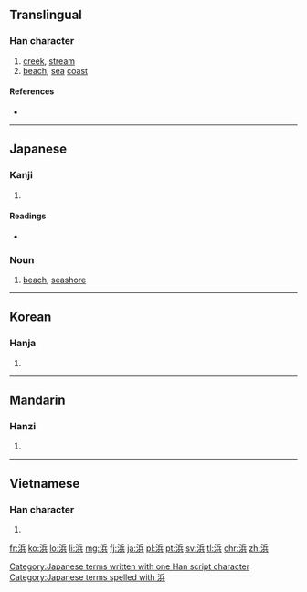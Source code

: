 {{also|濱}}
==Translingual==

===Han character===
{{Han char|rn=85|rad=水|as=07|sn=10|four=|canj=水人一金 (EOMC)|ids=⿰[[氵]][[兵]]}}

# [[creek]], [[stream]]
# [[beach]], [[sea]] [[coast]]

====References====
* {{Han ref|kx=0623.250|dkj=17462|dj=1021.140|hdz=31627.020|uh=6D5C|ud=27996}}

----

==Japanese==

===Kanji===
{{ja-kanji|grade=c|rs=水07}}

# {{defn|lang=ja|sort=水07}}

====Readings====
* {{ja-readings|on=[[ひん]] (hin)|kun=[[はま]] (hama)}}

===Noun===
{{ja-noun|s|hira=はま|rom=hama|kyu=濱}}
# [[beach]], [[seashore]] 

[[Category:Japanese terms written with one Han script character]]
[[Category:Japanese terms spelled with 浜]]
----

==Korean==

===Hanja===
{{ko-hanja|hangeul=빈|eumhun=|rv=bin|mr=pin|y=pin}}

# {{defn|lang=ko|sort=水07}}

----

==Mandarin==

===Hanzi===
{{cmn-hanzi|pin=[[bāng]] ([[bang1]]), [[bīn]] ([[bin1]])|wg=pang<sup>1</sup>, pin<sup>1</sup>}}

# {{defn|lang=cmn|sort=水07}}

----

==Vietnamese==

===Han character===
{{vi-hantu|[[banh]]|rs=水07}}

# {{defn|lang=vi|sort=水07}}

[[fr:浜]]
[[ko:浜]]
[[lo:浜]]
[[li:浜]]
[[mg:浜]]
[[fj:浜]]
[[ja:浜]]
[[pl:浜]]
[[pt:浜]]
[[sv:浜]]
[[tl:浜]]
[[chr:浜]]
[[zh:浜]]
